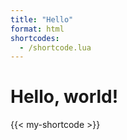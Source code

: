 ```yaml
---
title: "Hello"
format: html
shortcodes:
  - /shortcode.lua
---
```


# Hello, world!

{{< my-shortcode >}}
